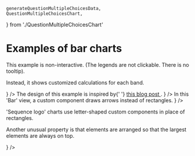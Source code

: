     generateQuestionMultipleChoicesData,
    QuestionMultipleChoicesChart,
} from './QuestionMultipleChoicesChart'

<Meta title="Gallery/Bar charts" />

# Examples of bar charts

<Canvas>
    <Story name="grouped, vertical">
        <Controller generator={generateGroupedData} chart={GroupedVerticalBarChart} />
    </Story>
</Canvas>

<Canvas>
    <Story name="grouped, horizontal">
        <Controller
            generator={generateGroupedData}
            chart={GroupedHorizontalBarChart}
            steps={['grid', 'bars-before', 'bars-after', 'percentages']}
            comment={
                <div>
                    <p>
                        This example is non-interactive. (The legends are not clickable. There is no
                        tooltip).
                    </p>
                    <p>Instead, it shows customized calculations for each band.</p>
                </div>
            }
        />
    </Story>
</Canvas>

<Canvas>
    <Story name="grouped, diverging">
        <Controller generator={generateDivergingBarData} chart={DivergingBarChart} />
    </Story>
</Canvas>

<Canvas>
    <Story name="stacked, vertical">
        <Controller generator={generateStackedData} chart={StackedVerticalBarChart} />
    </Story>
</Canvas>

<Canvas>
    <Story name="stacked, horizontal">
        <Controller generator={generateStackedData} chart={StackedHorizontalBarChart} />
    </Story>
</Canvas>

<Canvas>
    <Story name="custom groups">
        <Controller
            generator={generateCustomGroupsBarData}
            chart={CustomGroupsBarChart}
            steps={['axes', 'A', 'B', 'C']}
        />
    </Story>
</Canvas>

<Canvas>
    <Story name="value colors">
        <Controller generator={generateValueColorsBarData} chart={ValueColorsBarChart} />
    </Story>
</Canvas>

<Canvas>
    <Story name="survey">
        <Controller
            generator={generateSurveyData}
            chart={SurveyBarChart}
            comment={
                <span>
                    The design of this example is inspired by{' '}
                    <a href="https://observablehq.com/@observablehq/plot-diverging-stacked-bar">
                        this blog post
                    </a>
                    .
                </span>
            }
        />
    </Story>
</Canvas>

<Canvas>
    <Story name="question, multiple choice">
        <Controller
            generator={generateQuestionMultipleChoicesData}
            chart={QuestionMultipleChoicesChart}
        />
    </Story>
</Canvas>

<Canvas>
    <Story name="question, binary choices">
        <Controller generator={generateQuestionTwoChoicesData} chart={QuestionTwoChoicesChart} />
    </Story>
</Canvas>

<Canvas>
    <Story name="fractions">
        <Controller
            generator={generateFractionsBarData}
            chart={FractionsBarChart}
            steps={['title', 'A', 'B', 'C']}
        />
    </Story>
</Canvas>

<Canvas>
    <Story name="arrows">
        <Controller
            generator={generateArrowsData}
            chart={ArrowsBarChart}
            steps={['axes', 'data']}
            comment={
                <span>
                    In this 'Bar' view, a custom component draws arrows instead of rectangles.
                </span>
            }
        />
    </Story>
</Canvas>

<Canvas>
    <Story name="sequence logo">
        <Controller
            generator={generateSequenceLogoBarData}
            chart={SequenceLogoBarChart}
            steps={['axes', 'data']}
            comment={
                <div>
                    <p>
                        'Sequence logo' charts use letter-shaped custom components in place of
                        rectangles.
                    </p>
                    <p>
                        Another unusual property is that elements are arranged so that the largest
                        elements are always on top.
                    </p>
                </div>
            }
        />
    </Story>
</Canvas>

<Canvas>
    <Story name="dots">
        <Controller generator={generateDotBarData} chart={DotBarChart} steps={['axes', 'data']} />
    </Story>
</Canvas>

<Canvas>
    <Story name="multiple views">
        <Controller generator={generateMultiViewsData} chart={MultipleViewsBarChart} />
    </Story>
</Canvas>

<Canvas>
    <Story name="band labels">
        <Controller generator={generateBandLabelsData} chart={BandLabelsChart} />
    </Story>
</Canvas>
